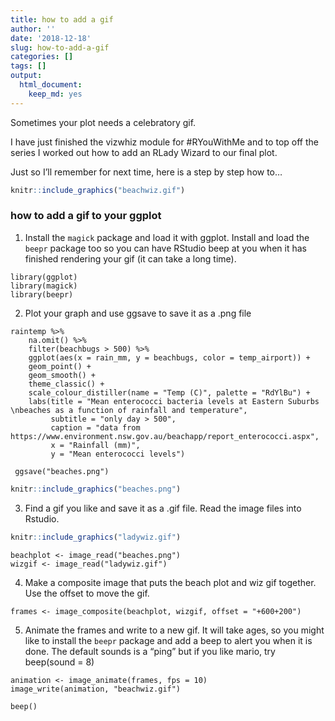 ```yaml
---
title: how to add a gif
author: ''
date: '2018-12-18'
slug: how-to-add-a-gif
categories: []
tags: []
output:
  html_document:
    keep_md: yes
---
```


Sometimes your plot needs a celebratory gif. 

I have just finished the vizwhiz module for #RYouWithMe and to top off the series I worked out how to add an RLady Wizard to our final plot. 

Just so I'll remember for next time, here is a step by step how to...

```r
knitr::include_graphics("beachwiz.gif")
```





### how to add a gif to your ggplot

1. Install the `magick` package and load it with ggplot. Install and load the `beepr` package too so you can have RStudio beep at you when it has finished rendering your gif (it can take a long time). 

```
library(ggplot)
library(magick)
library(beepr)
```

2. Plot your graph and use ggsave to save it as a .png file

```
raintemp %>%
    na.omit() %>%
    filter(beachbugs > 500) %>%
    ggplot(aes(x = rain_mm, y = beachbugs, color = temp_airport)) +
    geom_point() +
    geom_smooth() +
    theme_classic() +
    scale_colour_distiller(name = "Temp (C)", palette = "RdYlBu") +
    labs(title = "Mean enterococci bacteria levels at Eastern Suburbs \nbeaches as a function of rainfall and temperature", 
         subtitle = "only day > 500", 
         caption = "data from https://www.environment.nsw.gov.au/beachapp/report_enterococci.aspx", 
         x = "Rainfall (mm)", 
         y = "Mean enterococci levels")
    
 ggsave("beaches.png")
```

```r
knitr::include_graphics("beaches.png")
```

3. Find a gif you like and save it as a .gif file. Read the image files into Rstudio.  

```r
knitr::include_graphics("ladywiz.gif")
```


```
beachplot <- image_read("beaches.png")
wizgif <- image_read("ladywiz.gif")

```


4. Make a composite image that puts the beach plot and wiz gif together. Use the offset to move the gif. 

```
frames <- image_composite(beachplot, wizgif, offset = "+600+200")

```

5. Animate the frames and write to a new gif. It will take ages, so you might like to install the `beepr` package and add a beep to alert you when it is done. The default sounds is a "ping" but if you like mario, try beep(sound = 8)

```
animation <- image_animate(frames, fps = 10)
image_write(animation, "beachwiz.gif")

beep()
```



